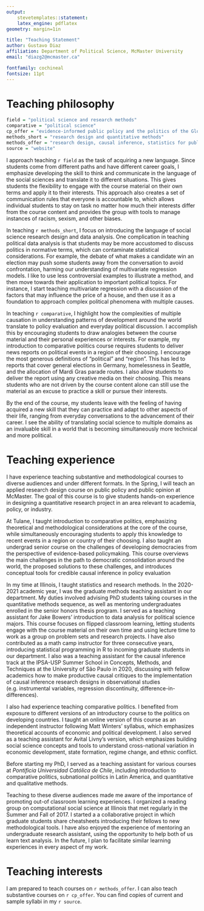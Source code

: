 ```yaml
---
output: 
    stevetemplates::statement:
    latex_engine: pdflatex
geometry: margin=1in

title: "Teaching Statement"
author: Gustavo Diaz
affiliation: Department of Political Science, McMaster University
email: "diazg2@mcmaster.ca"

fontfamily: cochineal
fontsize: 11pt
---
```


# Teaching philosophy

```r
field = "political science and research methods"
comparative = "political science"
cp_offer = "evidence-informed public policy and the politics of the Global South"
methods_short = "research design and quantitative methods"
methods_offer = "research design, causal inference, statistics for public policy, and computational social science"
source = "website"
```


I approach teaching `r field` as the task of acquiring a new language. Since students come from different paths and have different career goals, I emphasize developing the skill to think and communicate in the language of the social sciences and translate it to different situations. This gives students the flexibility to engage with the course material on their own terms and apply it to their interests. This approach also creates a set of communication rules that everyone is accountable to, which allows individual students to stay on task no matter how much their interests differ from the course content and provides the group with tools to manage instances of racism, sexism, and other biases.

In teaching `r methods_short`, I focus on introducing the language of social science research design and data analysis. One complication in teaching political data analysis is that students may be more accustomed to discuss politics in normative terms, which can contaminate statistical considerations. For example, the debate of what makes a candidate win an election may push some students away from the conversation to avoid confrontation, harming our understanding of multivariate regression models. I like to use less controversial examples to illustrate a method, and then move towards their application to important political topics. For instance, I start teaching multivariate regression with a discussion of the factors that may influence the price of a house, and then use it as a foundation to approach complex political phenomena with multiple causes.

In teaching `r comparative`, I highlight how the complexities of multiple causation in understanding patterns of development around the world translate to policy evaluation and everyday political discussion. I accomplish this by encouraging students to draw analogies between the course material and their personal experiences or interests. For example, my introduction to comparative politics course requires students to deliver news reports on political events in a region of their choosing. I encourage the most generous definitions of "political" and "region". This has led to reports that cover general elections in Germany, homelessness in Seattle, and the allocation of Mardi Gras parade routes. I also allow students to deliver the report using any creative media on their choosing. This means students who are not driven by the course content alone can still use the material as an excuse to practice a skill or pursue their interests.

By the end of the course, my students leave with the feeling of having acquired a new skill that they can practice and adapt to other aspects of their life, ranging from everyday conversations to the advancement of their career. I see the ability of translating social science to multiple domains as an invaluable skill in a world that is becoming simultaneously more technical and more political.

# Teaching experience

I have experience teaching substantive and methodological courses to diverse audiences and under different formats. In the Spring, I will teach an applied research design course on public policy and public opinion at McMaster. The goal of this course is to give students hands-on experience in designing a quantitative research project in an area relevant to academia, policy, or industry.

At Tulane, I taught introduction to comparative politics, emphasizing theoretical and methodological considerations at the core of the course, while simultaneously encouraging students to apply this knowledge to recent events in a region or country of their choosing. I also taught an undergrad senior course on the challenges of developing democracies from the perspective of evidence-based policymaking. This course overviews the main challenges in the path to democratic consolidation around the world, the proposed solutions to these challenges, and introduces conceptual tools for credible causal inference in policy evaluation

In my time at Illinois, I taught statistics and research methods. In the 2020-2021 academic year, I was the graduate methods teaching assistant in our department. My duties involved advising PhD students taking courses in the quantitative methods sequence, as well as mentoring undergraduates enrolled in the senior honors thesis program. I served as a teaching assistant for Jake Bowers' introduction to data analysis for political science majors. This course focuses on flipped classroom learning, letting students engage with the course material on their own time and using lecture time to work as a group on problem sets and research projects. I have also contributed as a math camp instructor for three consecutive years, introducing statistical programming in R to incoming graduate students in our department. I also was a teaching assistant for the causal inference track at the IPSA-USP Summer School in Concepts, Methods, and Techniques at the University of São Paulo in 2020, discussing with fellow academics how to make productive causal critiques to the implementation of causal inference research designs in observational studies (e.g. instrumental variables, regression discontinuity, difference-in-differences).

I also had experience teaching comparative politics. I benefited from exposure to different versions of an introductory course to the politics on developing countries. I taught an online version of this course as an independent instructor following Matt Winters' syllabus, which emphasizes theoretical accounts of economic and political development. I also served as a teaching assistant for Avital Livny's version, which emphasizes building social science concepts and tools to understand cross-national variation in economic development, state formation, regime change, and ethnic conflict.

Before starting my PhD, I served as a teaching assistant for various courses at *Pontificia Universidad Católica de Chile*, including introduction to comparative politics, subnational politics in Latin America, and quantitative and qualitative methods.

Teaching to these diverse audiences made me aware of the importance of promoting out-of classroom learning experiences. I organized a reading group on computational social science at Illinois that met regularly in the Summer and Fall of 2017. I started a a collaborative project in which graduate students share cheatsheets introducing their fellows to new methodological tools. I have also enjoyed the experience of mentoring an undergraduate research assistant, using the opportunity to help both of us learn text analysis. In the future, I plan to facilitate similar learning experiences in every aspect of my work.

# Teaching interests

I am prepared to teach courses on `r methods_offer`. I can also teach substantive courses on `r cp_offer`. You can find copies of current and sample syllabi in my `r source`.